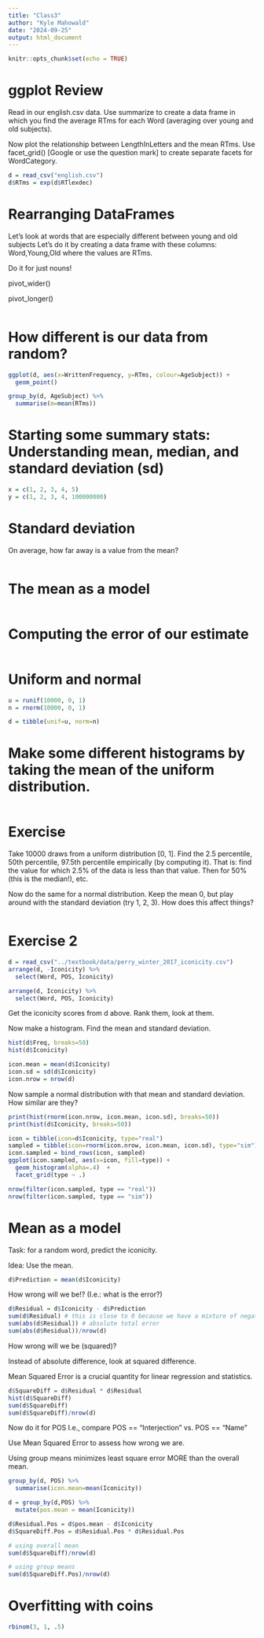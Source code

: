 ```yaml
---
title: "Class3"
author: "Kyle Mahowald"
date: "2024-09-25"
output: html_document
---
```


```r
knitr::opts_chunk$set(echo = TRUE)
```

# ggplot Review

Read in our english.csv data. Use summarize to create a data frame in which you find the average RTms for each Word (averaging over young and old subjects).

Now plot the relationship between LengthInLetters and the mean RTms. Use facet_grid() [Google or use the question mark] to create separate facets for WordCategory. 

```r
d = read_csv("english.csv")
d$RTms = exp(d$RTlexdec)

```


# Rearranging DataFrames

Let's look at words that are especially different between young and old subjects Let's do it by creating a data frame with these columns: Word,Young,Old where the values are RTms.

Do it for just nouns!

pivot_wider()

pivot_longer()

```r
```

# How different is our data from random?

```r
ggplot(d, aes(x=WrittenFrequency, y=RTms, colour=AgeSubject)) +
  geom_point()

group_by(d, AgeSubject) %>%
  summarise(m=mean(RTms))
```

# Starting some summary stats: Understanding mean, median, and standard deviation (sd)

```r
x = c(1, 2, 3, 4, 5)
y = c(1, 2, 3, 4, 100000000)
```

# Standard deviation

On average, how far away is a value from the mean?

```r
```

# The mean as a model

```r
```

# Computing the error of our estimate


```r
```

# Uniform and normal

```r
u = runif(10000, 0, 1)
n = rnorm(10000, 0, 1)

d = tibble(unif=u, norm=n)
```

# Make some different histograms by taking the mean of the uniform distribution. 

```r
```

# Exercise

Take 10000 draws from a uniform distribution [0, 1]. Find the 2.5 percentile, 50th percentile, 97.5th percentile empirically (by computing it). That is: find the value for which 2.5% of the data is less than that value. Then for 50% (this is the median!), etc. 

Now do the same for a normal distribution. Keep the mean 0, but play around with the standard deviation (try 1, 2, 3). How does this affect things?

```r
```


# Exercise 2


```r
d = read_csv("../textbook/data/perry_winter_2017_iconicity.csv")
arrange(d, -Iconicity) %>%
  select(Word, POS, Iconicity)

arrange(d, Iconicity) %>%
  select(Word, POS, Iconicity)
```


Get the iconicity scores from d above. Rank them, look at them.

Now make a histogram. Find the mean and standard deviation.

```r
hist(d$Freq, breaks=50)
hist(d$Iconicity)

icon.mean = mean(d$Iconicity)
icon.sd = sd(d$Iconicity)
icon.nrow = nrow(d)
```

Now sample a normal distribution with that mean and standard deviation. 
How similar are they?

```r
print(hist(rnorm(icon.nrow, icon.mean, icon.sd), breaks=50))
print(hist(d$Iconicity, breaks=50))

icon = tibble(icon=d$Iconicity, type="real")
sampled = tibble(icon=rnorm(icon.nrow, icon.mean, icon.sd), type="sim")
icon.sampled = bind_rows(icon, sampled)
ggplot(icon.sampled, aes(x=icon, fill=type)) +
  geom_histogram(alpha=.4)  +
  facet_grid(type ~ .)

nrow(filter(icon.sampled, type == "real"))
nrow(filter(icon.sampled, type == "sim"))

```

# Mean as a model

Task: for a random word, predict the iconicity.

Idea: Use the mean.

```r
d$Prediction = mean(d$Iconicity)
```

How wrong will we be!? (I.e.: what is the error?)

```r
d$Residual = d$Iconicity - d$Prediction
sum(d$Residual) # this is close to 0 because we have a mixture of negatives and positives
sum(abs(d$Residual)) # absolute total error
sum(abs(d$Residual))/nrow(d)
```

How wrong will we be (squared)?

Instead of absolute difference, look at squared difference.

Mean Squared Error is a crucial quantity for linear regression and statistics.

```r
d$SquareDiff = d$Residual * d$Residual
hist(d$SquareDiff)
sum(d$SquareDiff)
sum(d$SquareDiff)/nrow(d)
```

Now do it for POS I.e., compare POS == "Interjection" vs. POS == "Name"

Use Mean Squared Error to assess how wrong we are.

Using group means minimizes least square error MORE than the overall mean.

```r
group_by(d, POS) %>%
  summarise(icon.mean=mean(Iconicity))

d = group_by(d,POS) %>%
  mutate(pos.mean = mean(Iconicity))

d$Residual.Pos = d$pos.mean - d$Iconicity
d$SquareDiff.Pos = d$Residual.Pos * d$Residual.Pos

# using overall mean
sum(d$SquareDiff)/nrow(d)

# using group means
sum(d$SquareDiff.Pos)/nrow(d)
```

# Overfitting with coins

```r
rbinom(3, 1, .5)
```
